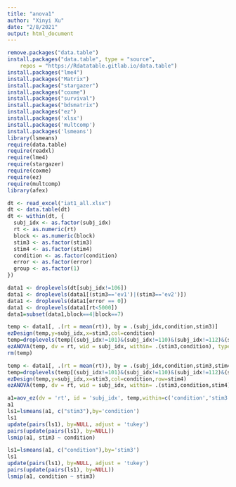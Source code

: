 ```yaml
---
title: "anova1"
author: "Xinyi Xu"
date: "2/8/2021"
output: html_document
---
```

```r
remove.packages("data.table")
install.packages("data.table", type = "source",
    repos = "https://Rdatatable.gitlab.io/data.table")
install.packages("lme4")
install.packages("Matrix")
install.packages("stargazer")
install.packages("coxme")
install.packages("survival")
install.packages("bdsmatrix")
install.packages("ez")
install.packages('xlsx')
install.packages('multcomp')
install.packages('lsmeans')
library(lsmeans)
require(data.table)
require(readxl)
require(lme4)
require(stargazer)
require(coxme)
require(ez)
require(multcomp)
library(afex)
```

```r
dt <- read_excel("iat1_all.xlsx")
dt <- data.table(dt)
dt <- within(dt, {
  subj_idx <- as.factor(subj_idx)
  rt <- as.numeric(rt)
  block <- as.numeric(block)
  stim3 <- as.factor(stim3)
  stim4 <- as.factor(stim4)
  condition <- as.factor(condition)
  error <- as.factor(error)
  group <- as.factor(1)
})
```

```r
data1 <- droplevels(dt[subj_idx!=106])
data1 <- droplevels(data1[(stim3=='ev1')|(stim3=='ev2')])
data1 <- droplevels(data1[error == 0])
data1 <- droplevels(data1[rt<5000])
data1=subset(data1,block==4|block==7)

```

```r
temp <- data1[, .(rt = mean(rt)), by = .(subj_idx,condition,stim3)]
ezDesign(temp,y=subj_idx,x=stim3,col=condition)
temp=droplevels(temp[(subj_idx!=101)&(subj_idx!=110)&(subj_idx!=112)&(subj_idx!=113)])
ezANOVA(temp, dv = rt, wid = subj_idx, within= .(stim3,condition), type = 3)
rm(temp)
```

```r
temp <- data1[, .(rt = mean(rt)), by = .(subj_idx,condition,stim3,stim4)]
temp=droplevels(temp[(subj_idx!=101)&(subj_idx!=110)&(subj_idx!=112)&(subj_idx!=113)&(subj_idx!=125)])
ezDesign(temp,y=subj_idx,x=stim3,col=condition,row=stim4)
ezANOVA(temp, dv = rt, wid = subj_idx, within= .(stim3,condition,stim4), type = 3)

```





```r
a1=aov_ez(dv = 'rt', id = 'subj_idx', temp,within=c('condition','stim3','stim4'))
a1
ls1=lsmeans(a1, c("stim3"),by='condition')
ls1
update(pairs(ls1), by=NULL, adjust = 'tukey')
pairs(update(pairs(ls1), by=NULL))
lsmip(a1, stim3 ~ condition)
```

```r
ls1=lsmeans(a1, c("condition"),by='stim3')
ls1
update(pairs(ls1), by=NULL, adjust = 'tukey')
pairs(update(pairs(ls1), by=NULL))
lsmip(a1, condition ~ stim3)
```



